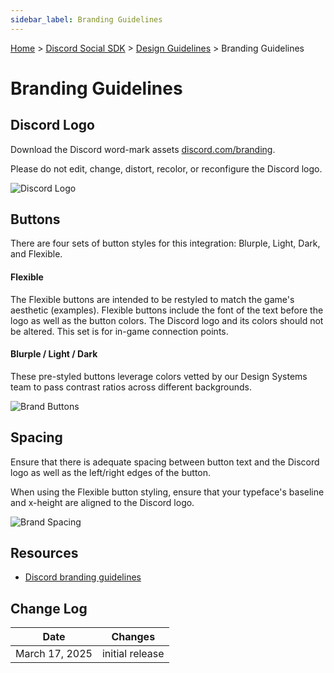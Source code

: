 ```yaml
---
sidebar_label: Branding Guidelines
---
```


[Home](/docs/intro) > [Discord Social SDK](/docs/discord-social-sdk/overview) > [Design Guidelines](/docs/discord-social-sdk/design-guidelines) > Branding Guidelines

# Branding Guidelines

## Discord Logo

Download the Discord word-mark assets [discord.com/branding](https://discord.com/branding).

Please do not edit, change, distort, recolor, or reconfigure the Discord logo.

![Discord Logo](images/social-sdk/design-guidelines/Brand-02.webp)

## Buttons

There are four sets of button styles for this integration: Blurple, Light, Dark, and Flexible.

#### Flexible

The Flexible buttons are intended to be restyled to match the game's aesthetic (examples). Flexible buttons include the font of the text before the logo as well as the button colors. The Discord logo and its colors should not be altered. This set is for in-game connection points.

#### Blurple / Light / Dark

These pre-styled buttons leverage colors vetted by our Design Systems team to pass contrast ratios across different backgrounds.

![Brand Buttons](images/social-sdk/design-guidelines/Brand-03.webp)

## Spacing

Ensure that there is adequate spacing between button text and the Discord logo as well as the left/right edges of the button.

When using the Flexible button styling, ensure that your typeface's baseline and x-height are aligned to the Discord logo.

![Brand Spacing](images/social-sdk/design-guidelines/Brand-04.webp)

## Resources 

- [Discord branding guidelines](https://discord.com/branding)

## Change Log

| Date           | Changes         |
|----------------|-----------------|
| March 17, 2025 | initial release |
